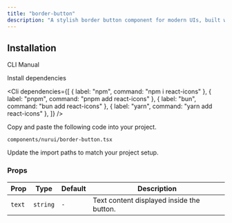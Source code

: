 ```yaml
---
title: "border-button"
description: "A stylish border button component for modern UIs, built with accessibility and  in mind."
---
```


<ComponentPreview componentName="borderButton" />

## Installation

<Tabs defaultValue="cli">

<TabsList>
  <TabsTrigger value="cli">CLI</TabsTrigger>
  <TabsTrigger value="manual">Manual</TabsTrigger>
</TabsList>

<TabsContent value="cli">
  <Cli />
</TabsContent>

<TabsContent value="manual">

<Steps>

<Step>Install dependencies</Step>

<Cli
  dependencies={[
    { label: "npm", command: "npm i react-icons" },
    { label: "pnpm", command: "pnpm add react-icons" },
    { label: "bun", command: "bun add react-icons" },
    { label: "yarn", command: "yarn add react-icons" },
  ]}
/>

<Step>Copy and paste the following code into your project.</Step>

`components/nurui/border-button.tsx`

<CodeBlock
  componentName="borderButton"
  fileName="border-button"
/>

<Step>Update the import paths to match your project setup.</Step>

</Steps>

</TabsContent>

</Tabs>

### Props

| Prop   | Type     | Default | Description                               |
| ------ | -------- | ------- | ----------------------------------------- |
| `text` | `string` | `-`     | Text content displayed inside the button. |
